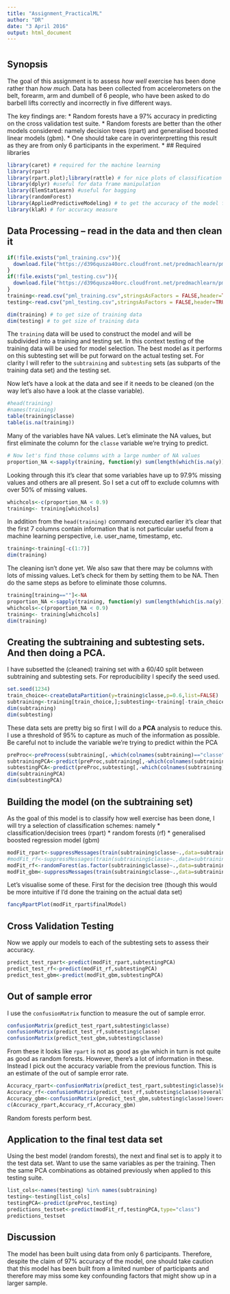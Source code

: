 ```yaml
---
title: "Assignment_PracticalML"
author: "DR"
date: "3 April 2016"
output: html_document
---
```

# 
## Synopsis

The goal of this assignment is to assess $how$ $well$ exercise has been done rather than $how$ $much$. Data has been collected
from accelerometers on the belt, forearm, arm and dumbell of 6 people, who have been asked to do barbell lifts correctly and
incorrectly in five different ways. 

The key findings are:
* Random forests have a $97\%$ accuracy in predicting on the cross validation test suite.
* Random forests are better than the other models considered: namely decision trees (rpart) and generalised boosted linear models (gbm). 
* One should take care in overinterpretting this result as they are from only 6 participants in the experiment.
*
## Required libraries
```r
library(caret) # required for the machine learning
library(rpart) 
library(rpart.plot);library(rattle) # for nice plots of classification trees
library(dplyr) #useful for data frame manipulation
library(ElemStatLearn) #useful for bagging 
library(randomForest)
library(AppliedPredictiveModeling) # to get the accuracy of the model fits using confusionMatrix
library(klaR) # for accuracy measure
```

## Data Processing -- read in the data and then clean it
```r
if(!file.exists("pml_training.csv")){
  download.file("https://d396qusza40orc.cloudfront.net/predmachlearn/pml-training.csv","pml_training.csv")
}
if(!file.exists("pml_testing.csv")){
  download.file("https://d396qusza40orc.cloudfront.net/predmachlearn/pml-testing.csv","pml_testing.csv")
}
training<-read.csv("pml_training.csv",stringsAsFactors = FALSE,header=TRUE)
testing<-read.csv("pml_testing.csv",stringsAsFactors = FALSE,header=TRUE)

dim(training) # to get size of training data
dim(testing) # to get size of training data
```
The `training` data will be used to construct the model and will be subdivided into a training and testing set. In this
context testing of the training data will be used for model selection. The best model as it performs on this subtesting set
will be put forward on the actual testing set. For clarity I will refer to the `subtraining` and `subtesting` sets (as subparts of the
training data set) and the testing set. 

Now let's have a look at the data and see if it needs to be cleaned (on the way let's also have a look at the classe variable).
```r
#head(training)
#names(training)
table(training$classe)
table(is.na(training)) 
```
Many of the variables have NA values. Let's eliminate the NA values, but first eliminate the column for the `classe`
variable we're trying to predict.
```r
# Now let's find those columns with a large number of NA values
proportion_NA <-sapply(training, function(y) sum(length(which(is.na(y))))/length(y))
```
Looking through this it's clear that some variables have up to $97.9\%$ missing values and others
are all present. So I set a cut off to exclude columns with over $50\%$ of missing values.
```r
whichcols<-c(proportion_NA < 0.9)
training<- training[whichcols]
```
In addition from the `head(training)` command executed earlier it's clear that the first 7 columns contain information that is not particular useful from a machine learning perspective, i.e. user_name, timestamp, etc.
```r
training<-training[-c(1:7)]
dim(training)
```
The cleaning isn't done yet. We also saw that there may be columns with lots of missing values. Let's check for them by setting them to be NA. Then do the same steps as before to eliminate those columns. 
```r
training[training==""]<-NA
proportion_NA <-sapply(training, function(y) sum(length(which(is.na(y))))/length(y))
whichcols<-c(proportion_NA < 0.9)
training<- training[whichcols]
dim(training)
```
## Creating the subtraining and subtesting sets. And then doing a PCA.
I have subsetted the (cleaned) training set with a 60/40 split between subtraining and subtesting sets. For reproducibility
I specify the seed used.
```r
set.seed(1234)
train_choice<-createDataPartition(y=training$classe,p=0.6,list=FALSE)
subtraining<-training[train_choice,];subtesting<-training[-train_choice,]
dim(subtraining)
dim(subtesting)
```
These data sets are pretty big so first I will do a **PCA** analysis to reduce this. I use a threshold of $95\%$ to capture
as much of the information as possible. Be careful not to include the variable we're trying to predict within the PCA
```r
preProc<-preProcess(subtraining[,-which(colnames(subtraining)=="classe")],method="pca",thresh=0.95)
subtrainingPCA<-predict(preProc,subtraining[,-which(colnames(subtraining)=="classe")])
subtestingPCA<-predict(preProc,subtesting[,-which(colnames(subtraining)=="classe")])
dim(subtrainingPCA)
dim(subtestingPCA)
```

## Building the model (on the subtraining set)
As the goal of this model is to classify how well exercise has been done, I will try a selection
of classification schemes: namely 
* classification/decision trees (rpart)
* random forests (rf)
* generalised boosted regression model (gbm)


```r
modFit_rpart<-suppressMessages(train(subtraining$classe~.,data=subtrainingPCA,method="rpart"))
#modFit_rf<-suppressMessages(train(subtraining$classe~.,data=subtrainingPCA,method="rf"))
modFit_rf<-randomForest(as.factor(subtraining$classe)~.,data=subtrainingPCA,method="class")
modFit_gbm<-suppressMessages(train(subtraining$classe~.,data=subtrainingPCA,method="gbm",verbose=FALSE))
```
Let's visualise some of these. First for the decision tree (though this would be more intuitive if I'd done the training
on the actual data set)
```r
fancyRpartPlot(modFit_rpart$finalModel)
```

## Cross Validation Testing
Now we apply our models to each of the subtesting sets to assess their accuracy.
```r
predict_test_rpart<-predict(modFit_rpart,subtestingPCA)
predict_test_rf<-predict(modFit_rf,subtestingPCA)
predict_test_gbm<-predict(modFit_gbm,subtestingPCA)
```

## Out of sample error
I use the `confusionMatrix` function to measure the out of sample error. 
```r
confusionMatrix(predict_test_rpart,subtesting$classe)
confusionMatrix(predict_test_rf,subtesting$classe)
confusionMatrix(predict_test_gbm,subtesting$classe)
```
From these it looks like `rpart` is not as good as `gbm` which in turn is not quite as good as random forests.
However, there's a lot of information in these. Instead I pick out the accuracy variable from the previous function.
This is an estimate of the out of sample error rate.
```r
Accuracy_rpart<-confusionMatrix(predict_test_rpart,subtesting$classe)$overall['Accuracy']
Accuracy_rf<-confusionMatrix(predict_test_rf,subtesting$classe)$overall['Accuracy']
Accuracy_gbm<-confusionMatrix(predict_test_gbm,subtesting$classe)$overall['Accuracy']
c(Accuracy_rpart,Accuracy_rf,Accuracy_gbm)
```
Random forests perform best. 

## Application to the final test data set
Using the best model (random forests), the next and final set is to apply it to the test data set. Want to use the same variables as per the training. Then the same PCA combinations as obtained previously when applied to this
testing suite. 
```r
list_cols<-names(testing) %in% names(subtraining)
testing<-testing[list_cols]
testingPCA<-predict(preProc,testing)
predictions_testset<-predict(modFit_rf,testingPCA,type="class")
predictions_testset
```

## Discussion 
The model has been built using data from only 6 participants. Therefore, despite the claim of $97\%$ accuracy of the model, one should take caution that this model has been built from a limited number of participants and therefore may miss some key confounding factors that might show up in a larger sample.

